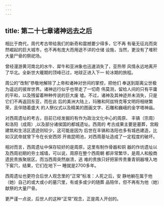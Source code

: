 ```yaml
---
---
---
```

title: 第二十七章诸神远去之后
---



相比于商代，周代考古带给我们的新奇和震撼要少得多，它不再 有毫无征兆而突然崛起的巨大城市，也不再有庞大而用途不详的仓储 设施，当然，更没有了堆积大量尸骨的祭祀场。

曾经漫游黄河南北的水牛、犀牛和亚洲象也迅速消失了，亚热带 风情永远地离开了华北。全新世大暖期的顶峰已过，地球正进入下一 轮冰期的旅程。

周公的“改制”恭敬地解除了上帝和诸神对世间的掌控，把他们 奉送到距离尘世极为遥远的彼岸世界。诸神远行似乎也带走了一切奇 伟莫测，留给人间的只有平庸的平和，以及残留着种种传说的巨大废 墟。不过，诸神及其神迹并未消失，只是它们不再返回东亚，而在此 后的美洲大陆上，玛雅和阿兹特克等文明将相继繁荣，且伴随着盛大 的人祭仪式以及精美的图画文字、石雕和巍峨的金字塔神庙。

对西周遗址的考古，目前已经发掘的有作为政治文化中心的周原、 丰镐（宗周）和洛阳（成周）,以及部分诸侯国的都城遗址。西周的 考古成果主要是墓葬，宫殿建筑和生活区遗迹则较少，这可能是因为 后世在丰镐和洛阳也多有城邑建造，比如汉武帝就曾下令在长安西郊 开凿昆明池，对西周基址造成了一定程度的破坏。

相对而言，西周遗址中保存较好的是周原，这里有制作骨器和铜 器的作坊遗址以及西周初期的夯土城墙，可以说，周原在整个西周朝 都非常繁华，是周人和殷商遗民贵族聚居区。而当西周突然崩溃，逃 难的贵族只好把家传贵重青铜器埋入地下窖穴，结果，它们在地下一 睡就是2700多年。

西周遗址也更符合后世人观念里的“正常”标准：人死之后，安 静地躺在属于他（她）自己的或大或小的墓穴里，有或多或少的随葬 品陪伴，但不再有为他（她）献祭的大量尸骨。

更严谨一点说，后世人的这种“正常”观念，正是周人开创的。